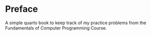 # Preface {.unnumbered}

A simple quarto book to keep track of my practice problems from the Fundamentals of Computer Programming Course.
